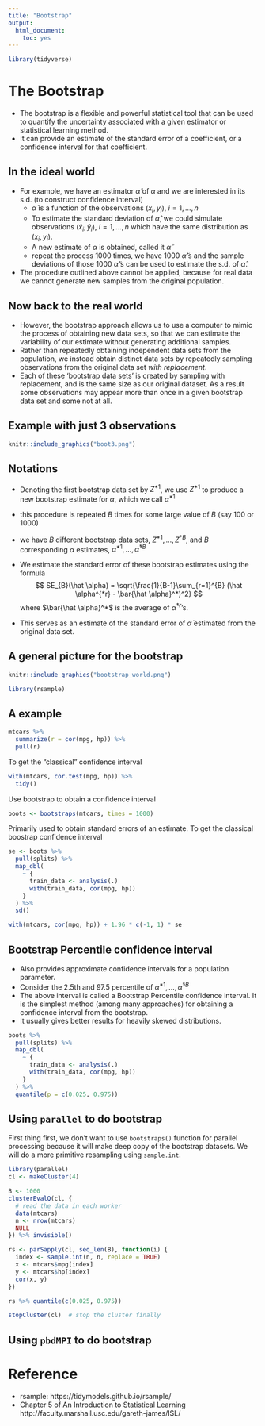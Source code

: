 ```yaml
---
title: "Bootstrap"
output: 
  html_document: 
    toc: yes
---
```


```r
library(tidyverse)
```

# The Bootstrap

- The bootstrap is a flexible and powerful statistical tool that can be used to quantify the uncertainty associated with a given estimator or statistical learning method.
- It can provide an estimate of the standard error of a coefficient, or a confidence interval for that coefficient.

## In the ideal world
 
- For example, we have an estimator $\hat \alpha$ of $\alpha$ and we are interested in its s.d. (to construct confidence interval)
  - $\hat \alpha$ is a function of the observations $(x_i,y_i)$, $i=1,\ldots,n$
  - To estimate the standard deviation of $\hat \alpha$, we could simulate
      observations $(\tilde x_i, \tilde y_i)$, $i=1,\ldots,n$ which have the same distribution as $(x_i,y_i)$.
  - A new estimate of $\alpha$ is obtained, called it $\tilde \alpha$
  - repeat the process 1000 times, we have 1000 $\tilde \alpha$'s and the sample deviations of
    those 1000 $\tilde \alpha$'s can be used to estimate the s.d. of $\hat \alpha$.
    
-  The procedure outlined above cannot be applied, because for real data we cannot generate new samples from the original population.
    
## Now back to the real world

- However, the bootstrap approach allows us to use a computer to mimic the process of obtaining new data sets, so that we can estimate the variability of our estimate without generating additional samples.
- Rather than repeatedly obtaining independent data sets from the population, we instead
        obtain distinct data sets by repeatedly sampling observations from the original data set *with replacement*.
- Each of these 'bootstrap data sets' is created by sampling with replacement, and is the same size as our original dataset. As a result some observations may appear more than once in a given bootstrap data set and some not at all.

## Example with just 3 observations

```r
knitr::include_graphics("boot3.png")
```

## Notations

- Denoting the first bootstrap data set by $Z^{*1}$, we use $Z^{*1}$ to
produce a new bootstrap estimate for $\alpha$, which we call $\hat \alpha^{*1}$
- this procedure is repeated $B$ times for some large value of $B$ (say 100 or 1000)
- we have $B$ different bootstrap data sets, $Z^{*1},\ldots,Z^{*B}$, and $B$
       corresponding $\alpha$ estimates, $\hat \alpha^{*1},\ldots,\hat \alpha^{*B}$
- We estimate the standard error of these bootstrap estimates using the formula
$$
 SE_{B}(\hat \alpha) = \sqrt{\frac{1}{B-1}\sum_{r=1}^{B} (\hat \alpha^{*r} - \bar{\hat
 \alpha}^*)^2}
$$
where $\bar{\hat \alpha}^*$ is the average of $\hat \alpha^{*r}$'s.

- This serves as an estimate of the standard error of $\hat \alpha$ estimated from the original data set.

       
## A general picture for the bootstrap
```r
knitr::include_graphics("bootstrap_world.png")
```

```r
library(rsample)
```

## A example

```r
mtcars %>%
  summarize(r = cor(mpg, hp)) %>%
  pull(r)
```

To get the "classical" confidence interval

```r
with(mtcars, cor.test(mpg, hp)) %>%
  tidy()
```

Use bootstrap to obtain a confidence interval

```r
boots <- bootstraps(mtcars, times = 1000)
```

Primarily used to obtain standard errors of an estimate.
To get the classical boostrap confidence interval

```r
se <- boots %>%
  pull(splits) %>%
  map_dbl(
    ~ {
      train_data <- analysis(.)
      with(train_data, cor(mpg, hp))
    }
  ) %>%
  sd()

with(mtcars, cor(mpg, hp)) + 1.96 * c(-1, 1) * se
```


## Bootstrap Percentile confidence interval

- Also provides approximate confidence intervals for a population parameter.
- Consider the 2.5th and 97.5 percentile of $\hat \alpha^{*1},\ldots,\hat \alpha^{*B}$
- The above interval is called a Bootstrap Percentile confidence interval. It is the simplest method (among many approaches) for obtaining a confidence interval from the bootstrap.
- It usually gives better results for heavily skewed  distributions.

```r
boots %>%
  pull(splits) %>%
  map_dbl(
    ~ {
      train_data <- analysis(.)
      with(train_data, cor(mpg, hp))
    }
  ) %>%
  quantile(p = c(0.025, 0.975))
```


## Using `parallel` to do bootstrap

First thing first, we don't want to use `bootstraps()` function for parallel processing because it will make deep copy of the bootstrap datasets. We will do a more primitive resampling using `sample.int`.

```r
library(parallel)
cl <- makeCluster(4)
```


```r
B <- 1000
clusterEvalQ(cl, {
  # read the data in each worker
  data(mtcars)
  n <- nrow(mtcars)
  NULL
}) %>% invisible()

rs <- parSapply(cl, seq_len(B), function(i) {
  index <- sample.int(n, n, replace = TRUE)
  x <- mtcars$mpg[index]
  y <- mtcars$hp[index]
  cor(x, y)
})

rs %>% quantile(c(0.025, 0.975))
```

```r
stopCluster(cl)  # stop the cluster finally
```

## Using `pbdMPI` to do bootstrap



# Reference

- rsample: https://tidymodels.github.io/rsample/
- Chapter 5 of An Introduction to Statistical Learning http://faculty.marshall.usc.edu/gareth-james/ISL/
